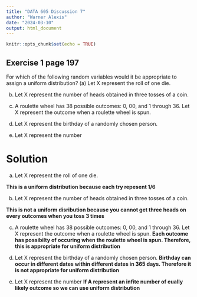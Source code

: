 ```yaml
---
title: "DATA 605 Discussion 7"
author: "Warner Alexis"
date: "2024-03-10"
output: html_document
---
```


```r
knitr::opts_chunk$set(echo = TRUE)
```

## Exercise 1 page 197 
For which of the following random variables would it be appropriate to assign
a uniform distribution?
(a) Let X represent the roll of one die.

(b) Let X represent the number of heads obtained in three tosses of a coin.

(c) A roulette wheel has 38 possible outcomes: 0, 00, and 1 through 36. Let
X represent the outcome when a roulette wheel is spun.

(d) Let X represent the birthday of a randomly chosen person.

(e) Let X represent the number

# Solution 
a) Let X represent the roll of one die.

**This is a uniform distribution because each try repesent 1/6 **

b) Let X represent the number of heads obtained in three tosses of a coin.

**This is not a uniform disribution because you cannot get three heads on every outcomes when you toss 3 times**

c)  A roulette wheel has 38 possible outcomes: 0, 00, and 1 through 36. Let
X represent the outcome when a roulette wheel is spun.
**Each outcome has possibilty of occuring when the roulette wheel is spun. Therefore, this is appropriate for uniform distribution**

(d) Let X represent the birthday of a randomly chosen person.
**Birthday can occur in different dates within different dates in 365 days. Therefore it is not appropriate for uniform distribution**

e) Let X represent the number
**If A represent an infite number of eually likely outcome so we can use uniform distribution**
